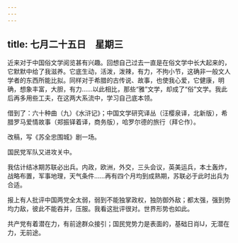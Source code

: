 ```yaml
---
---
---
```

title: 七月二十五日　星期三
---




近来对于中国俗文学阅览甚有兴趣。回想自己过去一直是在俗文学中长大起来的，它默默中给了我滋养。它底生动，活泼，泼辣，有力，不拘小节，这确非一般文人学者的东西所能比拟。同样对于希腊的古传说、故事，也使我心爱，它健康，明确，想象丰富，大胆，有力……以此相比，那些“雅”文学，却成了“俗”文学。我此后再多用些工夫，在这两大系流中，学习自己底本领。

借到了：六十种曲（九）《水浒记》；中国文学研究译丛（汪樱泉译，北新版），希腊罗马爱情故事（郑振铎着译，商务版），哈罗尔德的旅行（拜仑作）。

改稿，写《苏全忠围城》剧一场。

国民党军队又进攻关中。

我估计结冰期苏联必出兵。内政，欧洲，外交，三头会议，英美运兵，本土轰炸，战略布置，军事地理，天气条件……再有四个月均到成熟期，苏联必于此时出兵为合适。

报上有人批评中国两党全太弱，弱到不能独掌政权，独防御外敌；都太强，强到势均力敌，彼此不能吞并，压服。我看这批评很对。世界形势也如此。

共产党有着潜在力，有前途群众接引；国民党势力是表面的，基础日肖lJ，无潜在力，无前途。
